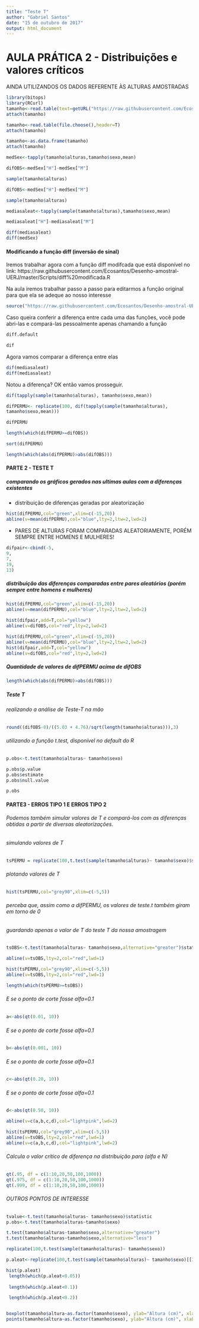 ---
title: "Teste T"
author: "Gabriel Santos"
date: "15 de outubro de 2017"
output: html_document
---

#			AULA PRÁTICA 2 - Distribuições e valores críticos

AINDA UTILIZANDOS OS DADOS REFERENTE ÀS ALTURAS AMOSTRADAS
```{r, include=FALSE}
library(bitops)
library(RCurl)
tamanho<-read.table(text=getURL("https://raw.githubusercontent.com/Ecosantos/Desenho-amostral-UERJ/master/Dados/altura.txt"),header=T)
attach(tamanho)
```


```{r, eval=FALSE}
tamanho<-read.table(file.choose(),header=T)
attach(tamanho)
```


```{r}
tamanho<-as.data.frame(tamanho)
attach(tamanho)
```


```{r}
medSex<-tapply(tamanho$alturas,tamanho$sexo,mean)
```

```{r}
difOBS<-medSex["H"]-medSex["M"]
```

```{r}
sample(tamanho$alturas)

difOBS<-medSex["H"]-medSex["M"]

sample(tamanho$alturas)

mediasaleat<-tapply(sample(tamanho$alturas),tamanho$sexo,mean)

mediasaleat["H"]-mediasaleat["M"]

diff(mediasaleat)
diff(medSex)

```



#### Modificando a função diff (inversão de sinal)	


Iremos trabalhar agora com a função diff modifcada que está disponível no link:
https://raw.githubusercontent.com/Ecosantos/Desenho-amostral-UERJ/master/Scripts/diff%20modificada.R

Na aula iremos trabalhar passo a passo para editarmos a função original para que ela se adeque ao nosso interesse
```{r}
source("https://raw.githubusercontent.com/Ecosantos/Desenho-amostral-UERJ/master/Scripts/diff%20modificada.R")
```



Caso queira conferir a diferença entre cada uma das funções, você pode abri-las e compará-las pessoalmente apenas chamando a função
```{r, echo=FALSE}
diff.default
```

```{r, echo=FALSE}
dif
```


Agora vamos comparar a diferença entre elas

```{r}
dif(mediasaleat)
diff(mediasaleat)
```

Notou a diferença? OK então vamos prosseguir.


```{r}
dif(tapply(sample(tamanho$alturas), tamanho$sexo,mean))

```

```{r}
difPERMU<- replicate(100, dif(tapply(sample(tamanho$alturas),
tamanho$sexo,mean)))
```


```{r, echo=F}
difPERMU
```

```{r}
length(which(difPERMU>=difOBS))
```

```{r}
sort(difPERMU)
```

```{r}
length(which(abs(difPERMU)>abs(difOBS)))
```


####			PARTE 2 - TESTE T 


##### comparando os gráficos gerados nas ultimas aulas com a diferenças existentes

- distribuição de diferenças geradas por aleatorização 

```{r}
hist(difPERMU,col="green",xlim=c(-15,20)) 
abline(v=mean(difPERMU),col="blue",lty=2,ltw=2,lwd=2)

```


- PARES DE ALTURAS FORAM COMPARADAS ALEATORIAMENTE, PORÉM SEMPRE ENTRE HOMENS E MULHERES!

```{r}
difpair<-cbind(-5,
9,
7,
19,
13)

```


##### distribuição das diferenças comparadas entre pares aleatórios (porém sempre entre homens e mulheres)

```{r}
hist(difPERMU,col="green",xlim=c(-15,20)) 
abline(v=mean(difPERMU),col="blue",lty=2,ltw=2,lwd=2)

```

```{r, eval=FALSE}
hist(difpair,add=T,col="yellow")
abline(v=difOBS,col="red",lty=2,lwd=2)
```

```{r, echo=FALSE}
hist(difPERMU,col="green",xlim=c(-15,20)) 
abline(v=mean(difPERMU),col="blue",lty=2,ltw=2,lwd=2)
hist(difpair,add=T,col="yellow")
abline(v=difOBS,col="red",lty=2,lwd=2)
```

##### Quantidade de valores de difPERMU acima de difOBS
```{r}
length(which(abs(difPERMU)>abs(difOBS)))

```


##### Teste T
###### realizando a análise de Teste-T na mão
```{r}
round((difOBS-0)/((5.03 + 4.76)/sqrt(length(tamanho$alturas))),3)
```


###### utilizando a função t.test, disponível no default do R

```{r}
p.obs<-t.test(tamanho$alturas~ tamanho$sexo)

```


```{r}
p.obs$p.value
p.obs$estimate
p.obs$null.value

```

```{r}
p.obs

```


####			PARTE3 - ERROS TIPO 1 E ERROS TIPO 2

###### Podemos também simular valores de T e compará-los com as diferenças obtidas a partir de diversas aleatorizações.

###### simulando valores de T
```{r}
tsPERMU = replicate(100,t.test(sample(tamanho$alturas)~ tamanho$sexo)$statistic)
```

###### plotando valores de T
```{r}
hist(tsPERMU,col="grey90",xlim=c(-5,5))

```

###### perceba que, assim como a difPERMU, os valores de teste.t também giram em torno de 0

###### guardando apenas o valor de T do teste T da nossa amostragem
```{r}
tsOBS<-t.test(tamanho$alturas~ tamanho$sexo,alternative="greater")$statistic

```



```{r, eval=F}
abline(v=tsOBS,lty=2,col="red",lwd=1)

```
```{r, echo=FALSE}
hist(tsPERMU,col="grey90",xlim=c(-5,5))
abline(v=tsOBS,lty=2,col="red",lwd=1)
```

```{r}
length(which(tsPERMU>=tsOBS))

```

###### E se o ponto de corte fosse alfa=0.1
```{r}
a<-abs(qt(0.01, 10))

```

###### E se o ponto de corte fosse alfa=0.1
```{r}
b<-abs(qt(0.001, 10))

```


###### E se o ponto de corte fosse alfa=0.1
```{r}
c<-abs(qt(0.20, 10))

```

###### E se o ponto de corte fosse alfa=0.1
```{r}
d<-abs(qt(0.50, 10))

```


```{r, eval=F}
abline(v=c(a,b,c,d),col="lightpink",lwd=2)
```


```{r, echo=FALSE}
hist(tsPERMU,col="grey90",xlim=c(-5,5))
abline(v=tsOBS,lty=2,col="red",lwd=1)
abline(v=c(a,b,c,d),col="lightpink",lwd=2)
```





###### Calcula o valor crítico de diferença na distribuição para (alfa e N)
```{r}
qt(.95, df = c(1:10,20,50,100,1000))
qt(.975, df = c(1:10,20,50,100,1000))
qt(.999, df = c(1:10,20,50,100,1000))

```




######			OUTROS PONTOS DE INTERESSE

```{r, include=FALSE}
tvalue<-t.test(tamanho$alturas~ tamanho$sexo)$statistic
p.obs<-t.test(tamanho$alturas~tamanho$sexo)

t.test(tamanho$alturas~tamanho$sexo,alternative="greater")
t.test(tamanho$alturas~tamanho$sexo,alternative="less")

replicate(100,t.test(sample(tamanho$alturas)~ tamanho$sexo))

p.aleat<-replicate(100,t.test(sample(tamanho$alturas)~ tamanho$sexo)[[3]])

hist(p.aleat) 
 length(which(p.aleat<0.05))
 
 length(which(p.aleat<0.1)) 

 length(which(p.aleat<0.2)) 


boxplot(tamanho$altura~as.factor(tamanho$sexo), ylab="Altura (cm)", xlab="Sexo")
points(tamanho$altura~as.factor(tamanho$sexo), ylab="Altura (cm)", xlab="Sexo",pch=5,cex=2)

```


